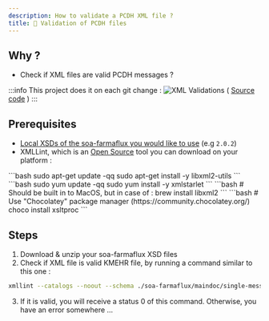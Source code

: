```yaml
---
description: How to validate a PCDH XML file ?
title: 👮 Validation of PCDH files
---
```


## Why ?

- Check if XML files are valid PCDH messages ?

:::info
    This project does it on each git change : ![XML Validations](https://github.com/smals-jy/KMEHR-tests/actions/workflows/XML_validations.yml/badge.svg)
    ( [Source code](https://github.com/smals-jy/KMEHR-tests/blob/main/.github/workflows/XML_validations.yml) )
:::

## Prerequisites

- [Local XSDs of the soa-farmaflux you would like to use](https://github.com/smals-jy/KMEHR-tests/tree/main/soa-farmaflux) (e.g `2.0.2`)
- XMLLint, which is an [Open Source](https://gitlab.gnome.org/GNOME/libxml2) tool you can download on your platform :

<Tabs>
    <TabItem value="Debian" label="Debian based Linux" default>
        ```bash
        sudo apt-get update -qq
        sudo apt-get install -y libxml2-utils
        ```
    </TabItem>
    <TabItem value="RHEL" label="RHEL based Linux (such as CentOS)">
        ```bash
        sudo yum update -qq
        sudo yum install -y xmlstarlet
        ```
    </TabItem>
    <TabItem value="OSX" label="MacOS">
        ```bash
        # Should be built in to MacOS, but in case of : 
        brew install libxml2
        ```
    </TabItem>
    <TabItem value="Windows" label="Windows">
        ```bash
        # Use "Chocolatey" package manager (https://community.chocolatey.org/)
        choco install xsltproc
        ```
    </TabItem>
</Tabs>

## Steps

1. Download & unzip your soa-farmaflux XSD files
2. Check if XML file is valid KMEHR file, by running a command similar to this one :

```bash
xmllint --catalogs --noout --schema ./soa-farmaflux/maindoc/single-message-oa-1.0.xsd ./path/to/your/file/test-PCDH.xml
```

3. If it is valid, you will receive a status 0 of this command. Otherwise, you have an error somewhere ...
